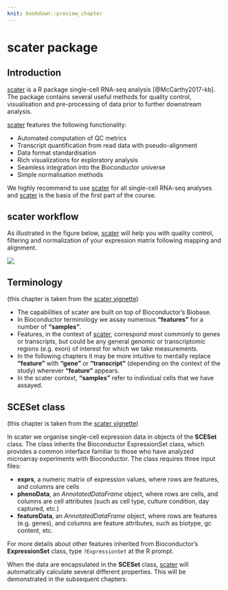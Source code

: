 ```yaml
---
knit: bookdown::preview_chapter
---
```


# scater package

## Introduction

[scater](http://bioconductor.org/packages/scater/) is a R package single-cell RNA-seq analysis [@McCarthy2017-kb]. The package contains several useful methods for quality control, visualisation and pre-processing of data prior to further downstream analysis.

[scater](http://bioconductor.org/packages/scater/) features the following functionality:

* Automated computation of QC metrics
* Transcript quantification from read data with pseudo-alignment
* Data format standardisation
* Rich visualizations for exploratory analysis
* Seamless integration into the Bioconductor universe
* Simple normalisation methods

We highly recommend to use [scater](http://bioconductor.org/packages/scater/) for all single-cell RNA-seq analyses and [scater](http://bioconductor.org/packages/scater/) is the basis of the first part of the course.

## scater workflow

As illustrated in the figure below, [scater](http://bioconductor.org/packages/scater/) will help you with quality control, filtering and normalization of your expression matrix following mapping and alignment.

![](figures/scater_qc_workflow.png)

## Terminology

(this chapter is taken from the [scater vignette](http://bioconductor.org/packages/release/bioc/vignettes/scater/inst/doc/vignette.html))

* The capabilities of scater are built on top of Bioconductor’s Biobase.
* In Bioconductor terminology we assay numerous __“features”__ for a number of __“samples”__.
* Features, in the context of [scater](http://bioconductor.org/packages/scater/), correspond most commonly to genes or transcripts, but could be any general genomic or transcriptomic regions (e.g. exon) of interest for which we take measurements.
* In the following chapters it may be more intuitive to mentally replace __“feature”__ with __“gene”__ or __“transcript”__ (depending on the context of the study) wherever __“feature”__ appears.
* In the scater context, __“samples”__ refer to individual cells that we have assayed.

## SCESet class

(this chapter is taken from the [scater vignette](http://bioconductor.org/packages/release/bioc/vignettes/scater/inst/doc/vignette.html))

In scater we organise single-cell expression data in objects of the __SCESet__ class. The class inherits the Bioconductor ExpressionSet class, which provides a common interface familiar to those who have analyzed microarray experiments with Bioconductor. The class requires three input files:

* __exprs__, a numeric matrix of expression values, where rows are features, and columns are cells
* __phenoData__, an _AnnotatedDataFrame_ object, where rows are cells, and columns are cell attributes (such as cell type, culture condition, day captured, etc.)
* __featureData__, an _AnnotatedDataFrame_ object, where rows are features (e.g. genes), and columns are feature attributes, such as biotype, gc content, etc.

For more details about other features inherited from Bioconductor’s __ExpressionSet__ class, type `?ExpressionSet` at the R prompt.

When the data are encapsulated in the __SCESet__ class, [scater](http://bioconductor.org/packages/scater/) will automatically calculate several different properties. This will be demonstrated in the subsequent chapters.
